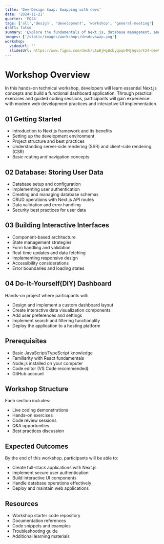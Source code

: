```yaml
---
title: 'Dev-Design Swap: Swapping with devs'
date: '2024-11-21'
quarter: 'FQ24'
tags: ['all','design', 'development', 'workshop', 'general-meeting']
draft: false
summary: 'Explore the fundamentals of Next.js, database management, and interactive UI design in this collaborative workshop. Learn through hands-on activities, including fixing server-side logic, creating forms, and building a custom SaaS dashboard.'
images: ['/static/images/workshops/desdevswap.png']
workshop:
  videoUrl: ''
  slidesUrl: https://www.figma.com/deck/LtwBjHgBcbyqoqn4MjAqvG/F24-Dev%2FDes-Swap?node-id=1-104&t=sYAXay6dkZIfB9W3-1
---
```


# Workshop Overview
In this hands-on technical workshop, developers will learn essential Next.js concepts and build a functional dashboard application. Through practical exercises and guided coding sessions, participants will gain experience with modern web development practices and interactive UI implementation.

## 01 Getting Started
- Introduction to Next.js framework and its benefits
- Setting up the development environment
- Project structure and best practices
- Understanding server-side rendering (SSR) and client-side rendering (CSR)
- Basic routing and navigation concepts

## 02 Database: Storing User Data
- Database setup and configuration
- Implementing user authentication
- Creating and managing database schemas
- CRUD operations with Next.js API routes
- Data validation and error handling
- Security best practices for user data

## 03 Building Interactive Interfaces
- Component-based architecture
- State management strategies
- Form handling and validation
- Real-time updates and data fetching
- Implementing responsive design
- Accessibility considerations
- Error boundaries and loading states

## 04 Do-It-Yourself(DIY) Dashboard
Hands-on project where participants will:
- Design and implement a custom dashboard layout
- Create interactive data visualization components
- Add user preferences and settings
- Implement search and filtering functionality
- Deploy the application to a hosting platform

## Prerequisites
- Basic JavaScript/TypeScript knowledge
- Familiarity with React fundamentals
- Node.js installed on your computer
- Code editor (VS Code recommended)
- GitHub account

## Workshop Structure
Each section includes:
- Live coding demonstrations
- Hands-on exercises
- Code review sessions
- Q&A opportunities
- Best practices discussion

## Expected Outcomes
By the end of this workshop, participants will be able to:
- Create full-stack applications with Next.js
- Implement secure user authentication
- Build interactive UI components
- Handle database operations effectively
- Deploy and maintain web applications

## Resources
- Workshop starter code repository
- Documentation references
- Code snippets and examples
- Troubleshooting guide
- Additional learning materials
